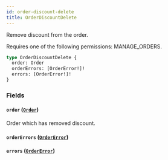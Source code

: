```yaml
---
id: order-discount-delete
title: OrderDiscountDelete
---
```



Remove discount from the order. 

Requires one of the following permissions: MANAGE_ORDERS.

```graphql
type OrderDiscountDelete {
  order: Order
  orderErrors: [OrderError!]!
  errors: [OrderError!]!
}
```


### Fields

#### `order` ([`Order`](../../../developer/api-reference/objects/order))

Order which has removed discount.


#### `orderErrors` ([`OrderError`](../../../developer/api-reference/objects/order-error))




#### `errors` ([`OrderError`](../../../developer/api-reference/objects/order-error))






